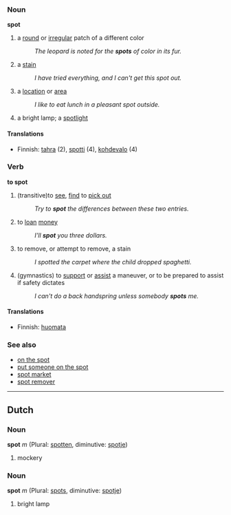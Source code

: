 ===Noun===
'''spot'''

# a [[round]] or [[irregular]] patch of a different color
#:''The leopard is noted for the '''spots''' of color in its fur.''
# a [[stain]]
#:''I have tried everything, and I can't get this spot out.''
#a [[location]] or [[area]]
#:''I like to eat lunch in a pleasant spot outside.''
# a bright lamp; a [[spotlight]]

====Translations====
*Finnish: [[tahra]] (2), [[spotti]] (4), [[kohdevalo]] (4)

===Verb===
'''to spot'''

# (transitive)to [[see]], [[find]] to [[pick out]]  <!-- could STILL be improved -->
#:''Try to '''spot''' the differences between these two entries.''
# to [[loan]] [[money]]
#: ''I'll '''spot''' you three dollars.''
#to remove, or attempt to remove, a stain
#:''I spotted the carpet where the child dropped spaghetti.''
# (gymnastics) to [[support]] or [[assist]] a maneuver, or to be prepared to assist if safety dictates
#:''I can't do a back handspring unless somebody '''spots''' me.''

====Translations====
*Finnish: [[huomata]]

===See also===
*[[on the spot]]
*[[put someone on the spot]]
*[[spot market]]
*[[spot remover]]

----

==Dutch==
===Noun===
'''spot''' ''m'' (Plural: [[spotten]], diminutive: [[spotje]])
# mockery

===Noun===
'''spot''' ''m'' (Plural: [[spots]], diminutive: [[spotje]])

# bright lamp